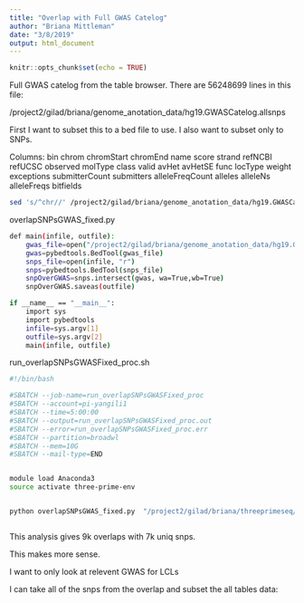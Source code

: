 ```yaml
---
title: "Overlap with Full GWAS Catelog"
author: "Briana Mittleman"
date: "3/8/2019"
output: html_document
---
```


```r
knitr::opts_chunk$set(echo = TRUE)
```



Full GWAS catelog from the table browser. There are 56248699 lines in this file:  


/project2/gilad/briana/genome_anotation_data/hg19.GWASCatelog.allsnps 


First I want to subset this to a bed file to use. I also want to subset only to SNPs. 

Columns: bin	chrom	chromStart	chromEnd	name	score	strand	refNCBI	refUCSC	observed	molType	class	valid	avHet	avHetSE	func	locType	weight	exceptions	submitterCount	submitters	alleleFreqCount	alleles	alleleNs	alleleFreqs	bitfields




```bash
sed 's/^chr//' /project2/gilad/briana/genome_anotation_data/hg19.GWASCatelog.allsnps  > /project2/gilad/briana/genome_anotation_data/hg19.GWASCatelog.allsnps.bed
```



overlapSNPsGWAS_fixed.py

```bash
def main(infile, outfile):
    gwas_file=open("/project2/gilad/briana/genome_anotation_data/hg19.GWASCatelog.allsnps.bed","r")
    gwas=pybedtools.BedTool(gwas_file)
    snps_file=open(infile, "r")
    snps=pybedtools.BedTool(snps_file)
    snpOverGWAS=snps.intersect(gwas, wa=True,wb=True)
    snpOverGWAS.saveas(outfile)

if __name__ == "__main__":
    import sys
    import pybedtools
    infile=sys.argv[1]
    outfile=sys.argv[2]
    main(infile, outfile) 
```




run_overlapSNPsGWASFixed_proc.sh  

```bash
#!/bin/bash

#SBATCH --job-name=run_overlapSNPsGWASFixed_proc
#SBATCH --account=pi-yangili1
#SBATCH --time=5:00:00
#SBATCH --output=run_overlapSNPsGWASFixed_proc.out
#SBATCH --error=run_overlapSNPsGWASFixed_proc.err
#SBATCH --partition=broadwl
#SBATCH --mem=10G
#SBATCH --mail-type=END


module load Anaconda3
source activate three-prime-env


python overlapSNPsGWAS_fixed.py  "/project2/gilad/briana/threeprimeseq/data/GWAS_overlap_processed/AllOverlapSnps.bed" "/project2/gilad/briana/threeprimeseq/data/GWAS_overlap_processed/GWASoverlapped_AllOverlapSnps.bed"



```


This analysis gives 9k overlaps with 7k uniq snps.  

This makes more sense. 

I want to only look at relevent GWAS for LCLs  
 
I can take all of the snps from the overlap and subset the all tables data:  

